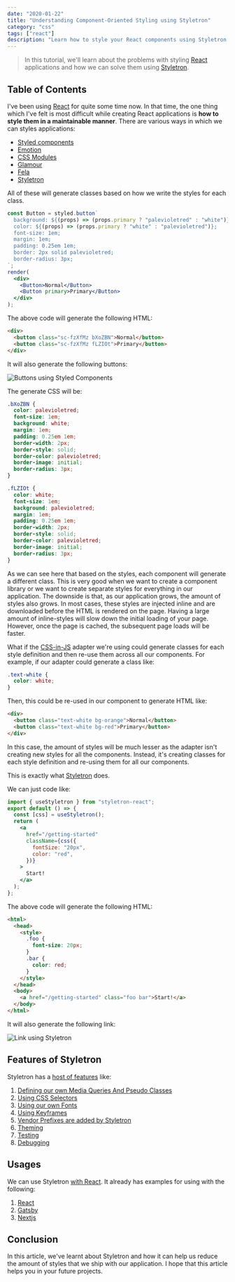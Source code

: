```yaml
---
date: "2020-01-22"
title: "Understanding Component-Oriented Styling using Styletron"
category: "css"
tags: ["react"]
description: "Learn how to style your React components using Styletron."
---
```


> In this tutorial, we'll learn about the problems with styling [React](https://reactjs.org/) applications and how we can solve them using [Styletron](https://www.styletron.org/).

## Table of Contents

I've been using [React](https://reactjs.org/) for quite some time now. In that time, the one thing which I've felt is most difficult while creating React applications is **how to style them in a maintainable manner**. There are various ways in which we can styles applications:

- [Styled components](https://styled-components.com/)
- [Emotion](https://emotion.sh/docs/introduction)
- [CSS Modules](https://github.com/css-modules/css-modules)
- [Glamour](https://github.com/threepointone/glamor)
- [Fela](http://fela.js.org/)
- [Styletron](https://github.com/styletron/styletron)

All of these will generate classes based on how we write the styles for each class.

```jsx
const Button = styled.button`
  background: ${(props) => (props.primary ? "palevioletred" : "white")};
  color: ${(props) => (props.primary ? "white" : "palevioletred")};
  font-size: 1em;
  margin: 1em;
  padding: 0.25em 1em;
  border: 2px solid palevioletred;
  border-radius: 3px;
`;
render(
  <div>
    <Button>Normal</Button>
    <Button primary>Primary</Button>
  </div>
);
```

The above code will generate the following HTML:

```html
<div>
  <button class="sc-fzXfMz bXoZBN">Normal</button>
  <button class="sc-fzXfMz fLZIOt">Primary</button>
</div>
```

It will also generate the following buttons:

![Buttons using Styled Components](/images/content/understanding-component-oriented-styling-using-styletron/1.png)

The generate CSS will be:

```css
.bXoZBN {
  color: palevioletred;
  font-size: 1em;
  background: white;
  margin: 1em;
  padding: 0.25em 1em;
  border-width: 2px;
  border-style: solid;
  border-color: palevioletred;
  border-image: initial;
  border-radius: 3px;
}

.fLZIOt {
  color: white;
  font-size: 1em;
  background: palevioletred;
  margin: 1em;
  padding: 0.25em 1em;
  border-width: 2px;
  border-style: solid;
  border-color: palevioletred;
  border-image: initial;
  border-radius: 3px;
}
```

As we can see here that based on the styles, each component will generate a different class. This is very good when we want to create a component library or we want to create separate styles for everything in our application. The downside is that, as our application grows, the amount of styles also grows. In most cases, these styles are injected inline and are downloaded before the HTML is rendered on the page. Having a large amount of inline-styles will slow down the initial loading of your page. However, once the page is cached, the subsequent page loads will be faster.

What if the [CSS-in-JS](https://cssinjs.org/) adapter we're using could generate classes for each style definition and then re-use them across all our components. For example, if our adapter could generate a class like:

```css
.text-white {
  color: white;
}
```

Then, this could be re-used in our component to generate HTML like:

```html
<div>
  <button class="text-white bg-orange">Normal</button>
  <button class="text-white bg-red">Primary</button>
</div>
```

In this case, the amount of styles will be much lesser as the adapter isn't creating new styles for all the components. Instead, it's creating classes for each style definition and re-using them for all our components.

This is exactly what [Styletron](https://www.styletron.org/) does.

We can just code like:

```jsx
import { useStyletron } from "styletron-react";
export default () => {
  const [css] = useStyletron();
  return (
    <a
      href="/getting-started"
      className={css({
        fontSize: "20px",
        color: "red",
      })}
    >
      Start!
    </a>
  );
};
```

The above code will generate the following HTML:

```html
<html>
  <head>
    <style>
      .foo {
        font-size: 20px;
      }
      .bar {
        color: red;
      }
    </style>
  </head>
  <body>
    <a href="/getting-started" class="foo bar">Start!</a>
  </body>
</html>
```

It will also generate the following link:

![Link using Styletron](/images/content/understanding-component-oriented-styling-using-styletron/2.png)

## Features of Styletron

Styletron has a [host of features](https://www.styletron.org/concepts) like:

1. [Defining our own Media Queries And Pseudo Classes](https://www.styletron.org/concepts/#media-queries-and-pseudo-classes)
2. [Using CSS Selectors](https://www.styletron.org/concepts/#selectors)
3. [Using our own Fonts](https://www.styletron.org/concepts/#fonts)
4. [Using Keyframes](https://www.styletron.org/concepts/#keyframes)
5. [Vendor Prefixes are added by Styletron](https://www.styletron.org/concepts/#vendor-prefixes)
6. [Theming](https://www.styletron.org/react/#themes)
7. [Testing](https://www.styletron.org/react/#testing)
8. [Debugging](https://www.styletron.org/react/#debugging)

## Usages

We can use Styletron [with React](https://www.styletron.org/react/). It already has examples for using with the following:

1. [React](https://www.styletron.org/#with-react)
2. [Gatsby](https://www.styletron.org/#with-gatsby)
3. [Nextjs](https://www.styletron.org/#with-nextjs)

## Conclusion

In this article, we've learnt about Styletron and how it can help us reduce the amount of styles that we ship with our application. I hope that this article helps you in your future projects.
